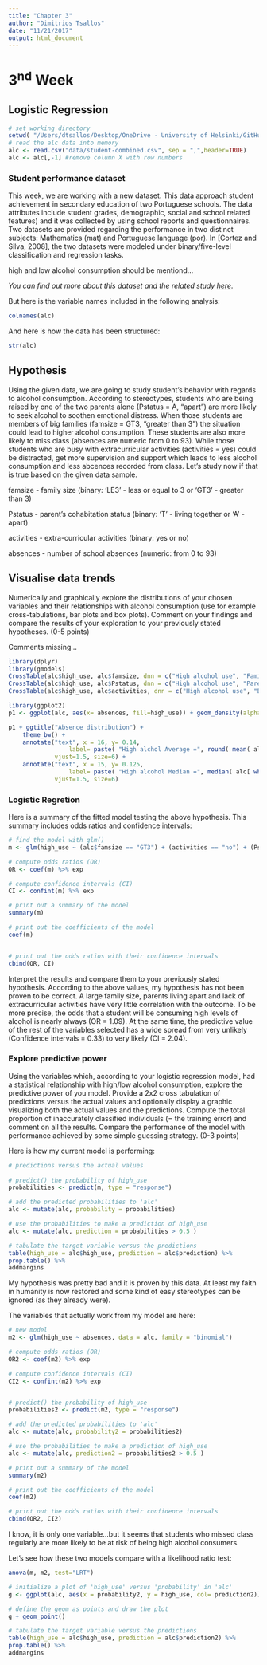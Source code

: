 ```yaml
---
title: "Chapter 3"
author: "Dimitrios Tsallos"
date: "11/21/2017"
output: html_document
---
```


# 3^nd^ Week

## Logistic Regression

```r
# set working directory
setwd( "/Users/dtsallos/Desktop/OneDrive - University of Helsinki/GitHub/IODS-project/")
# read the alc data into memory
alc <- read.csv("data/student-combined.csv", sep = ",",header=TRUE)
alc <- alc[,-1] #remove column X with row numbers
```

### Student performance dataset

This week, we are working with a new dataset. This data approach student achievement in secondary education of two Portuguese schools. The data attributes include student grades, demographic, social and school related features) and it was collected by using school reports and questionnaires. Two datasets are provided regarding the performance in two distinct subjects: Mathematics (mat) and Portuguese language (por). In [Cortez and Silva, 2008], the two datasets were modeled under binary/five-level classification and regression tasks. 

high and low alcohol consumption should be mentiond...

*You can find out more about this dataset and the related study [here](https://archive.ics.uci.edu/ml/datasets/Student+Performance).* 

But here is the variable names included in the following analysis: 
  
  
```r
colnames(alc)
```

And here is how the data has been structured:

```r
str(alc)

```


## Hypothesis

Using the given data, we are going to study student's behavior with regards to alcohol consumption. According to stereotypes, students who are being raised by one of the two parents alone (Pstatus = A, "apart") are more likely to seek alcohol to soothen emotional distress. When those students are members of big families (famsize = GT3, "greater than 3") the situation could lead to higher alcohol consumption. These students are also more likely to miss class (absences are numeric from 0 to 93). While those students who are busy with extracurricular activities (activities = yes) could be distracted, get more supervision and support which leads to less alcohol consumption and less abcences recorded from class. Let's study now if that is true based on the given data sample.  

famsize - family size (binary: 'LE3' - less or equal to 3 or 'GT3' - greater than 3)  

Pstatus - parent's cohabitation status (binary: 'T' - living together or 'A' - apart) 

activities - extra-curricular activities (binary: yes or no) 

absences - number of school absences (numeric: from 0 to 93) 


## Visualise data trends 

Numerically and graphically explore the distributions of your chosen variables and their relationships with alcohol consumption (use for example cross-tabulations, bar plots and box plots). Comment on your findings and compare the results of your exploration to your previously stated hypotheses. (0-5 points)


Comments missing...

```r
library(dplyr)
library(gmodels)
CrossTable(alc$high_use, alc$famsize, dnn = c("High alcohol use", "Family size"))
CrossTable(alc$high_use, alc$Pstatus, dnn = c("High alcohol use", "Parental status"))
CrossTable(alc$high_use, alc$activities, dnn = c("High alcohol use", "Extra-curricular activities"))

```




```r
library(ggplot2)
p1 <- ggplot(alc, aes(x= absences, fill=high_use)) + geom_density(alpha=.3)

p1 + ggtitle("Absence distribution") + 
    theme_bw() + 
    annotate("text", x = 16, y= 0.14,
                 label= paste( "High alchol Average =", round( mean( alc[ which(alc$high_use == TRUE), 30  ] ), digits = 2 ) ),
             vjust=1.5, size=6) + 
    annotate("text", x = 15, y= 0.125,
                 label= paste( "High alcohol Median =", median( alc[ which(alc$high_use == TRUE), 30  ] )  ), 
             vjust=1.5, size=6)

```


### Logistic Regretion

Here is a summary of the fitted model testing the above hypothesis. This summary includes odds ratios and confidence intervals: 

```r
# find the model with glm()
m <- glm(high_use ~ (alc$famsize == "GT3") + (activities == "no") + (Pstatus == "A") + absences, data = alc, family = "binomial")

# compute odds ratios (OR)
OR <- coef(m) %>% exp

# compute confidence intervals (CI)
CI <- confint(m) %>% exp

# print out a summary of the model
summary(m)

# print out the coefficients of the model
coef(m)


# print out the odds ratios with their confidence intervals
cbind(OR, CI)
```


Interpret the results and compare them to your previously stated hypothesis.
According to the above values, my hypothesis has not been proven to be correct. A large family size, parents living apart and lack of extracurricular activities have very little correlation with the outcome. To be more precise, the odds that a student will be consuming high levels of alcohol is nearly always (OR = 1.09). At the same time, the predictive value of the rest of the variables selected has a wide spread from very unlikely (Confidence intervals = 0.33) to very likely (CI = 2.04).

### Explore predictive power

Using the variables which, according to your logistic regression model, had a statistical relationship with high/low alcohol consumption, explore the predictive power of you model. Provide a 2x2 cross tabulation of predictions versus the actual values and optionally display a graphic visualizing both the actual values and the predictions. Compute the total proportion of inaccurately classified individuals (= the training error) and comment on all the results. Compare the performance of the model with performance achieved by some simple guessing strategy. (0-3 points)

Here is how my current model is performing:

```r
# predictions versus the actual values
    
# predict() the probability of high_use
probabilities <- predict(m, type = "response")

# add the predicted probabilities to 'alc'
alc <- mutate(alc, probability = probabilities)

# use the probabilities to make a prediction of high_use
alc <- mutate(alc, prediction = probabilities > 0.5 )

# tabulate the target variable versus the predictions
table(high_use = alc$high_use, prediction = alc$prediction) %>% 
prop.table() %>% 
addmargins
```

My hypothesis was pretty bad and it is proven by this data. At least my faith in humanity is now restored and some kind of easy stereotypes can be ignored (as they already were).

The variables that actually work from my model are here:

```r
# new model
m2 <- glm(high_use ~ absences, data = alc, family = "binomial")

# compute odds ratios (OR)
OR2 <- coef(m2) %>% exp

# compute confidence intervals (CI)
CI2 <- confint(m2) %>% exp


# predict() the probability of high_use
probabilities2 <- predict(m2, type = "response")

# add the predicted probabilities to 'alc'
alc <- mutate(alc, probability2 = probabilities2)

# use the probabilities to make a prediction of high_use
alc <- mutate(alc, prediction2 = probabilities2 > 0.5 )

# print out a summary of the model
summary(m2)

# print out the coefficients of the model
coef(m2)

# print out the odds ratios with their confidence intervals
cbind(OR2, CI2)

```


I know, it is only one variable...but it seems that students who missed class regularly are more likely to be at risk of being high alcohol consumers. 

Let's see how these two models compare with a likelihood ratio test:

```r
anova(m, m2, test="LRT")
```


```r
# initialize a plot of 'high_use' versus 'probability' in 'alc'
g <- ggplot(alc, aes(x = probability2, y = high_use, col= prediction2)) + xlab("probability")

# define the geom as points and draw the plot
g + geom_point() 

# tabulate the target variable versus the predictions
table(high_use = alc$high_use, prediction = alc$prediction2) %>% 
prop.table() %>% 
addmargins

```




